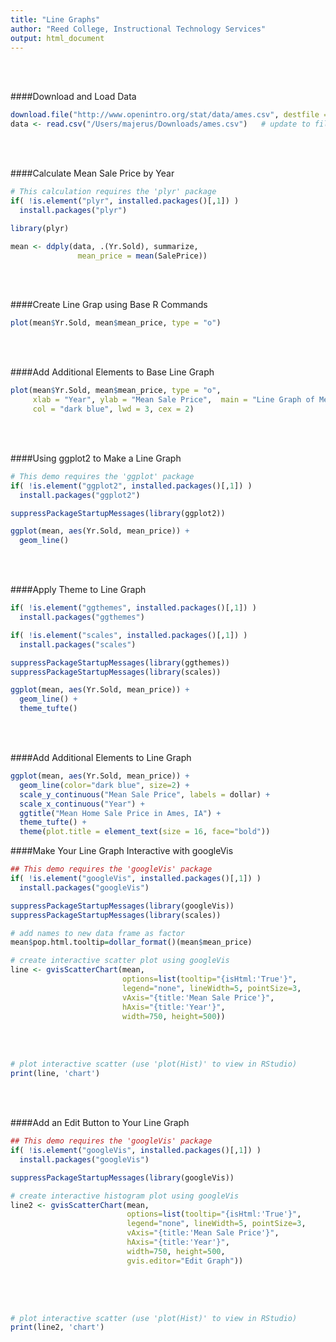 ```yaml
---
title: "Line Graphs"
author: "Reed College, Instructional Technology Services"
output: html_document
---
```


<br>
<br>

####Download and Load Data
```r
download.file("http://www.openintro.org/stat/data/ames.csv", destfile = "ames.csv")
data <- read.csv("/Users/majerus/Downloads/ames.csv")   # update to file path on your computer 
```

<br>
<br>

####Calculate Mean Sale Price by Year
```r
# This calculation requires the 'plyr' package
if( !is.element("plyr", installed.packages()[,1]) )
  install.packages("plyr")

library(plyr)

mean <- ddply(data, .(Yr.Sold), summarize,     
               mean_price = mean(SalePrice))
```

<br>
<br>



####Create Line Grap  using Base R Commands
```r
plot(mean$Yr.Sold, mean$mean_price, type = "o")
```

<br>
<br>

####Add Additional Elements to Base Line Graph
```r

plot(mean$Yr.Sold, mean$mean_price, type = "o",
     xlab = "Year", ylab = "Mean Sale Price",  main = "Line Graph of Mean Home Sale Price in Ames, IA", pch = 16, 
     col = "dark blue", lwd = 3, cex = 2) 


```

<br>
<br>


####Using ggplot2 to Make a Line Graph
```r
# This demo requires the 'ggplot' package
if( !is.element("ggplot2", installed.packages()[,1]) )
  install.packages("ggplot2")

suppressPackageStartupMessages(library(ggplot2))

ggplot(mean, aes(Yr.Sold, mean_price)) + 
  geom_line()
```


<br>
<br>

####Apply Theme to  Line Graph
```r

if( !is.element("ggthemes", installed.packages()[,1]) )
  install.packages("ggthemes")

if( !is.element("scales", installed.packages()[,1]) )
  install.packages("scales")

suppressPackageStartupMessages(library(ggthemes))
suppressPackageStartupMessages(library(scales))

ggplot(mean, aes(Yr.Sold, mean_price)) + 
  geom_line() +
  theme_tufte()
```

<br>
<br>

####Add Additional Elements to Line Graph 
```r

ggplot(mean, aes(Yr.Sold, mean_price)) + 
  geom_line(color="dark blue", size=2) +
  scale_y_continuous("Mean Sale Price", labels = dollar) +
  scale_x_continuous("Year") +
  ggtitle("Mean Home Sale Price in Ames, IA") +
  theme_tufte() +
  theme(plot.title = element_text(size = 16, face="bold"))

```


####Make Your Line Graph Interactive with googleVis 
```r
## This demo requires the 'googleVis' package 
if( !is.element("googleVis", installed.packages()[,1]) )
  install.packages("googleVis")

suppressPackageStartupMessages(library(googleVis))
suppressPackageStartupMessages(library(scales))

# add names to new data frame as factor 
mean$pop.html.tooltip=dollar_format()(mean$mean_price)

# create interactive scatter plot using googleVis
line <- gvisScatterChart(mean,                                                           
                         options=list(tooltip="{isHtml:'True'}",
                         legend="none", lineWidth=5, pointSize=3,                                                     
                         vAxis="{title:'Mean Sale Price'}",                         
                         hAxis="{title:'Year'}",                     
                         width=750, height=500))                            

```

<br>
<br>


```r
# plot interactive scatter (use 'plot(Hist)' to view in RStudio)
print(line, 'chart') 

```

<br>
<br>


####Add an Edit Button to Your Line Graph 
```r
## This demo requires the 'googleVis' package 
if( !is.element("googleVis", installed.packages()[,1]) )
  install.packages("googleVis")

suppressPackageStartupMessages(library(googleVis))

# create interactive histogram plot using googleVis
line2 <- gvisScatterChart(mean,                                                           
                          options=list(tooltip="{isHtml:'True'}",
                          legend="none", lineWidth=5, pointSize=3,                                                     
                          vAxis="{title:'Mean Sale Price'}",                         
                          hAxis="{title:'Year'}",                     
                          width=750, height=500, 
                          gvis.editor="Edit Graph"))                  
                                        
```

<br>
<br>

```r
# plot interactive scatter (use 'plot(Hist)' to view in RStudio)
print(line2, 'chart') 

```


